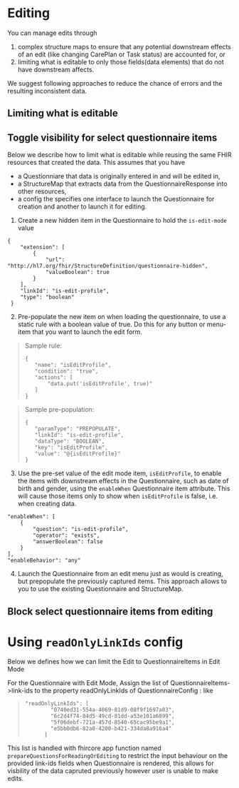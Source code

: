 # Editing

You can manage edits through

1. complex structure maps to ensure that any potential downstream effects of an edit (like changing CarePlan or Task status) are accounted for, or
2. limiting what is editable to only those fields(data elements) that do not have downstream affects.

We suggest following approaches to reduce the chance of errors and the resulting inconsistent data.

## Limiting what is editable

## Toggle visibility for select questionnaire items

Below we describe how to limit what is editable while reusing the same FHIR resources that created the data. This assumes that you have

- a Questionniare that data is originally entered in and will be edited in,
- a StructureMap that extracts data from the QuestionnaireResponse into other resources,
- a config the specifies one interface to launch the Questionnaire for creation and another to launch it for editing.

1.  Create a new hidden item in the Questionnaire to hold the `is-edit-mode` value

```
{
    "extension": [
        {
            "url": "http://hl7.org/fhir/StructureDefinition/questionnaire-hidden",
            "valueBoolean": true
        }
    ],
    "linkId": "is-edit-profile",
    "type": "boolean"
 }
```

2. Pre-populate the new item on when loading the questionnaire, to use a static rule with a boolean value of true. Do this for any button or menu-item that you want to launch the edit form.

> Sample rule:
>```
>{
>    "name": "isEditProfile",
>    "condition": "true",
>    "actions": [
>        "data.put('isEditProfile', true)"
>    ]
>}
>```

> Sample pre-population:
>```
>{
>    "paramType": "PREPOPULATE",
>    "linkId": "is-edit-profile",
>    "dataType": "BOOLEAN",
>    "key": "isEditProfile",
>    "value": "@{isEditProfile}"
>}
>```

3. Use the pre-set value of the edit mode item, `isEditProfile`, to enable the items with downstream effects in the Questionnaire, such as date of birth and gender, using the `enableWhen` Questionnaire item attribute. This will cause those items only to show when `isEditProfile` is false, i.e. when creating data.

```
"enableWhen": [
    {
        "question": "is-edit-profile",
        "operator": "exists",
        "answerBoolean": false
    }
],
"enableBehavior": "any"
```

4. Launch the Questionnaire from an edit menu just as would is creating, but prepopulate the previously captured items. This approach allows to you to use the existing Questionnaire and StructureMap.

## Block select questionnaire items from editing

# Using ```readOnlyLinkIds``` config

Below we defines how we can limit the Edit to QuestionnaireItems in Edit Mode

For the Questionnaire with Edit Mode, Assign the list of QuestionnaireItems->link-ids to the property readOnlyLinkIds of QuestionnaireConfig : like

>```
> "readOnlyLinkIds": [
>         "0740ed31-554a-4069-81d9-08f9f1697a03",
>         "6c2d4f74-84d5-49cd-81dd-a53e101a6899",
>         "5f06debf-721a-457d-8540-65cac95be9a1",
>         "e5bb0db6-82a0-4200-b421-334da8a916a4"
>       ]
>```

This list is handled with fhircore app function named ```prepareQuestionsForReadingOrEditing``` to restrict the input behaviour on the provided link-ids fields when Questionnaire is rendered, this allows for visbility of the data capruted previously however user is unable to make edits.
